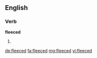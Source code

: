 ==English==

===Verb===
'''fleeced'''

# {{en-past of|fleece}}

[[de:fleeced]]
[[fa:fleeced]]
[[mg:fleeced]]
[[vi:fleeced]]